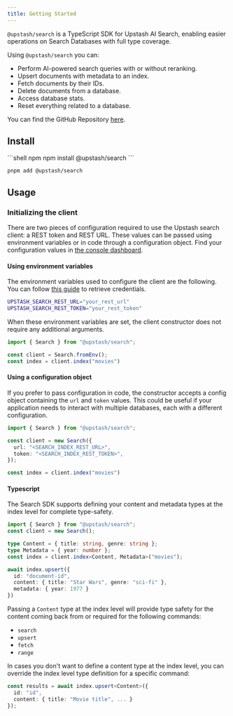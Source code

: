 ```yaml
---
title: Getting Started
---
```


`@upstash/search` is a TypeScript SDK for Upstash AI Search, enabling easier operations on Search Databases with full type coverage.

Using `@upstash/search` you can:

- Perform AI-powered search queries with or without reranking.
- Upsert documents with metadata to an index.
- Fetch documents by their IDs.
- Delete documents from a database.
- Access database stats.
- Reset everything related to a database.

You can find the GitHub Repository [here](https://github.com/upstash/search-js). 

## Install

<CodeGroup>
```shell npm
npm install @upstash/search
```

```shell pnpm
pnpm add @upstash/search
```

</CodeGroup>

## Usage

### Initializing the client

There are two pieces of configuration required to use the Upstash search client: a REST token and REST URL. These values can be passed using environment variables or in code through a configuration object. Find your configuration values in [the console dashboard](https://console.upstash.com/search).

#### Using environment variables

The environment variables used to configure the client are the following. You can follow [this guide](/search/overall/getstarted) to retrieve credentials.

```bash
UPSTASH_SEARCH_REST_URL="your_rest_url"
UPSTASH_SEARCH_REST_TOKEN="your_rest_token"
```

When these environment variables are set, the client constructor does not require any additional arguments.

```typescript
import { Search } from "@upstash/search";

const client = Search.fromEnv();
const index = client.index("movies")
```

#### Using a configuration object

If you prefer to pass configuration in code, the constructor accepts a config object containing the `url` and `token` values. This
could be useful if your application needs to interact with multiple databases, each with a different configuration.

```typescript
import { Search } from "@upstash/search";

const client = new Search({
  url: "<SEARCH_INDEX_REST_URL>",
  token: "<SEARCH_INDEX_REST_TOKEN>",
});

const index = client.index("movies")
```

#### Typescript

The Search SDK supports defining your content and metadata types at the index level for complete type-safety.

```typescript {4,5,6}
import { Search } from "@upstash/search";
const client = new Search();

type Content = { title: string, genre: string };
type Metadata = { year: number };
const index = client.index<Content, Metadata>("movies");

await index.upsert({
  id: "document-id",
  content: { title: "Star Wars", genre: "sci-fi" },
  metadata: { year: 1977 }
})
```

Passing a `Content` type at the index level will provide type safety for the content coming back from or required for the following commands:
- `search`
- `upsert`
- `fetch`
- `range`

In cases you don't want to define a content type at the index level, you can override the index level type definition for a specific command:

```typescript
const results = await index.upsert<Content>({
  id: "id",
  content: { title: "Movie title", ... }
});
```
